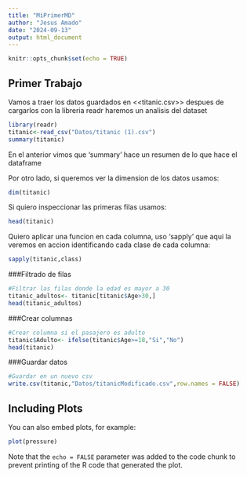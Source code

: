 ```yaml
---
title: "MiPrimerMD"
author: "Jesus Amado"
date: "2024-09-13"
output: html_document
---
```


```r
knitr::opts_chunk$set(echo = TRUE)
```

## Primer Trabajo

Vamos a traer los datos guardados en <<titanic.csv>> despues de cargarlos con la libreria readr haremos un analisis del dataset


```r
library(readr)
titanic<-read_csv("Datos/titanic (1).csv")
summary(titanic)
```
En el anterior vimos que 'summary' hace un resumen de lo que hace el dataframe

Por otro lado, si queremos ver la dimension de los datos usamos:
```r
dim(titanic)
```
Si quiero inspeccionar las primeras filas usamos:
```r
head(titanic)
```
Quiero aplicar una funcion en cada columna, uso 'sapply' que aqui la veremos en accion identificando cada clase de cada columna:
```r
sapply(titanic,class)
```
###Filtrado de filas
```r
#Filtrar las filas donde la edad es mayor a 30
titanic_adultos<- titanic[titanic$Age>30,]
head(titanic_adultos)                         
```
###Crear columnas
```r
#Crear columna si el pasajero es adulto
titanic$Adulto<- ifelse(titanic$Age>=18,"Si","No")
head(titanic)                     
```

###Guardar datos
```r
#Guardar en un nuevo csv
write.csv(titanic,"Datos/titanicModificado.csv",row.names = FALSE)
```
## Including Plots

You can also embed plots, for example:

```r
plot(pressure)
```

Note that the `echo = FALSE` parameter was added to the code chunk to prevent printing of the R code that generated the plot.
